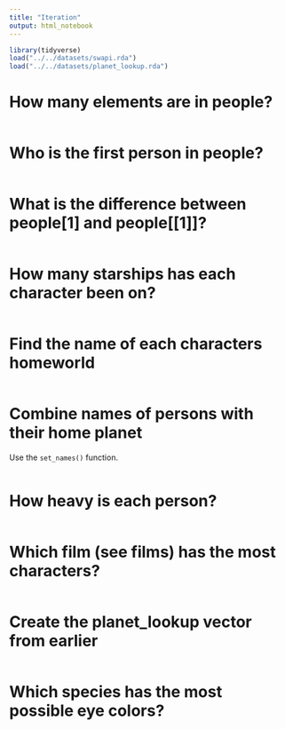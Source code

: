 ```yaml
---
title: "Iteration"
output: html_notebook
---
```


```r
library(tidyverse)
load("../../datasets/swapi.rda")
load("../../datasets/planet_lookup.rda")
```

# How many elements are in people?

```r

```

# Who is the first person in people?

```r

```

# What is the difference between people[1] and people[[1]]?

```r

```

# How many starships has each character been on?

```r

```

# Find the name of each characters homeworld

```r

```

# Combine names of persons with their home planet

Use the `set_names()` function.

```r

```

# How heavy is each person?

```r

```

# Which film (see films) has the most characters?

```r

```

# Create the planet_lookup vector from earlier

```r

```

# Which species has the most possible eye colors?

```r

```
